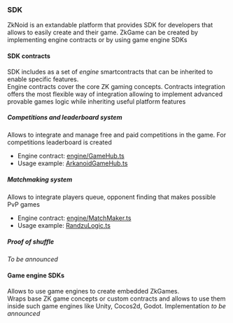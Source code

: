 ### SDK

ZkNoid is an extandable platform that provides SDK for developers that allows to easily create and their game. 
ZkGame can be created by implementing engine contracts or by using game engine SDKs

#### SDK contracts
SDK includes as a set of _engine_ smartcontracts that can be inherited to enable specific features.<br/>
Engine contracts cover the core ZK gaming concepts. Contracts integration offers the most flexible way of integration
allowing to implement advanced provable games logic while inheriting useful platform features


##### Competitions and leaderboard system
Allows to integrate and manage free and paid competitions in the game. For competitions leaderboard is created
- Engine contract: [engine/GameHub.ts](https://github.com/ZkNoid/zknoid/blob/develop/packages/chain/src/engine/GameHub.ts)
- Usage example: [ArkanoidGameHub.ts](https://github.com/ZkNoid/zknoid/blob/develop/packages/chain/src/ArkanoidGameHub.ts)


##### Matchmaking system
Allows to integrate players queue, opponent finding that makes possible PvP games
- Engine contract: [engine/MatchMaker.ts](https://github.com/ZkNoid/zknoid/blob/develop/packages/chain/src/engine/MatchMaker.ts)
- Usage example: [RandzuLogic.ts](https://github.com/ZkNoid/zknoid/blob/develop/packages/chain/src/RandzuLogic.ts)


##### Proof of shuffle
_To be announced_


#### Game engine SDKs
Allows to use game engines to create embedded ZkGames. <br/>
Wraps base ZK game concepts or custom contracts and allows to use them inside such game engines like Unity, Cocos2d, Godot. 
Implementation _to be announced_